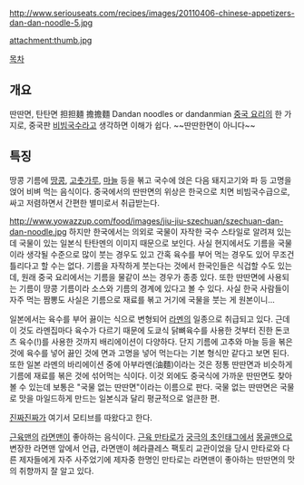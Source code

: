 http://www.seriouseats.com/recipes/images/20110406-chinese-appetizers-dan-dan-noodle-5.jpg

attachment:thumb.jpg

[[목차]]

== 개요 ==
딴딴면, 탄탄면
担担麺
擔擔麵
Dandan noodles or dandanmian
[[중국 요리]]의 한 가지로, 중국판 [[비빔국수]]라고 생각하면 이해가 쉽다.
~~딴딴한면이 아니다~~
== 특징 ==
땅콩 기름에 [[땅콩]], [[고춧가루]], [[마늘]] 등을 볶고 국수에 얹은 다음 돼지고기와 파 등 고명을 얹어 비벼 먹는 음식이다. 중국에서의 딴딴면의 위상은 한국으로 치면 비빔국수급으로, 싸고 저렴하면서 간편한 별미로서 취급받는다.

http://www.yowazzup.com/food/images/jiu-jiu-szechuan/szechuan-dan-dan-noodle.jpg
하지만 한국에서는 의외로 국물이 자작한 국수 스타일로 알려져 있는데 국물이 있는 일본식 탄탄멘의 이미지 때문으로 보인다. 사실 현지에서도 기름을 국물이라 생각될 수준으로 많이 붓는 경우도 있고 간혹 육수를 부어 먹는 경우도 있어 무조건 틀리다고 할 수는 없다. 기름을 자작하게 붓는다는 것에서 한국인들은 식겁할 수도 있는데, 원래 중국 요리에서는 기름을 물같이 쓰는 경우가 종종 있다. 또한 딴딴면에 사용되는 기름이 땅콩 기름이라 소스와 기름의 경계에 있다고 볼 수 있다. 사실 한국 사람들이 자주 먹는 짬뽕도 사실은 기름으로 재료를 볶고 거기에 국물을 붓는 게 원본이니...

일본에서는 육수를 부어 끓이는 식으로 변형되어 [[라멘]]의 일종으로 취급되고 있다. 근데 이 것도 라멘집마다 육수가 다르기 때문에 도쿄식 닭뼈육수를 사용한 것부터 진한 돈코츠 육수(!)를 사용한 것까지 배리에이션이 다양하다. 단지 기름에 고추와 마늘 등을 볶은 것에 육수를 넣어 끓인 것에 면과 고명을 넣어 먹는다는 기본 형식만 같다고 보면 된다. 또한 일본 라멘의 바리에이션 중에 아부라멘(油麵)이라는 것은 정통 딴딴면과 비슷하게 기름에 재료를 볶은 것에 섞어먹는 식이다. 이것 외에도 중국식에 가까운 딴딴면도 찾아볼 수 있는데 보통은 "국물 없는 딴딴면"이라는 이름으로 판다. 국물 없는 딴딴면은 국물로 맛을 마일드하게 만드는 일본식과 달리 평균적으로 얼큰한 편.

[[진짜진짜]]가 여기서 모티브를 따왔다고 한다.

[[근육맨]]의 [[라면맨]]이 좋아하는 음식이다. [[근육 만타로]]가 [[궁극의 초인태그]]에서 [[몽골맨]]으로 변장한 라면맨 앞에서 언급, 라면맨이 헤라클레스 팩토리 교관이었을 당시 만타로와 다른 제자들에게 자주 사주었기에 제자중 한명인 만타로는 라면맨이 좋아하는 딴딴면의 맛의 취향까지 잘 알고 있다. 
